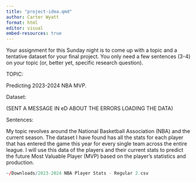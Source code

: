 ```yaml
---
title: "project-idea.qmd"
author: Carter Wyatt
format: html
editor: visual
embed-resources: true
---
```


Your assignment for this Sunday night is to come up with a topic and a tentative dataset for your final project. You only need a few sentences (3-4) on your topic (or, better yet, specific research question).

TOPIC:

Predicting 2023-2024 NBA MVP.

Dataset:

(SENT A MESSAGE IN eD ABOUT THE ERRORS LOADING THE DATA)

Sentences:

My topic revolves around the National Basketball Association (NBA) and the current season. The dataset I have found has all the stats for each player that has entered the game this year for every single team across the entire league. I will use this data of the players and their current stats to predict the future Most Valuable Player (MVP) based on the player's statistics and production.

```r
~/Downloads/2023-2024 NBA Player Stats - Regular 2.csv
```
